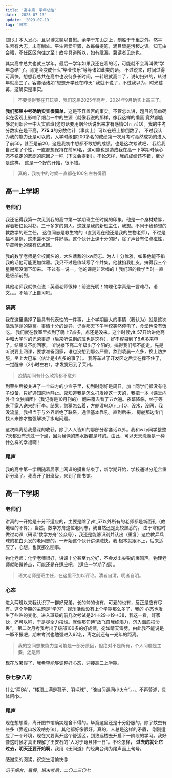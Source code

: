```yaml
---
title: '高中第一学年总结'
date: '2023-07-13'
update: '2023-07-13'
tag: '日常'
---
```


[篇头] 本人发心，且以博文聊以自慰。余学于东山之上，制胜于千里之外。然平生素有大志，未有酬处。平生素爱牢骚，故每每提笔，满目皆是污秽之语。知无由会晤，不任区区向往之至！故今具道所以，如有纰漏，冀读者见恕也。

<BlurImage src="/static/ytyz.jpg" desc="2022年8月，第一次踏进烟台一中的校门" />

其实高中总共也就三学年，最后一学年如果我还在着的话，可能就不会再叫做“学年总结”了。肯定会变成什么“毕业快乐”等等诸如此类的话。
不过说来，时间过得可真快。想想我总共在高中也没待多长时间，一转眼就高二了，说句扫兴的，转过年就高三了。客套话诸如“想想开学还在昨天”
我就不说了，不过我以为，时光荏苒，这确实是事实。

>不要觉得我在开玩笑，我们这届2025年高考，2024年9月确实上高三了。

**我们那届中考确确实实很简单**，这是不容置否的事实。不管怎么讲，题目的简单确实在客观上影响了烟台一中的生源（就像我说的那样，像我这样的懒蛋
竟然都能够混到烟台一中大实验班(这句话要用烟台话说出来才有感情O(∩_∩)O)。我的中考分数实在是不高，**775.3**的分数估计（事实上）可以在班上排倒数了。
不过我认为我的能力还是可以的，入学时级部200多名的成绩第一次月考时竟然成功的进入了前50，甚至是前20，这是我初中想都不敢想的成绩。也是这次考试吧，
我给我自己定了个性，一直都想保持在前50名，这可能也是造成我在高一下学期时候心态不稳定的悲剧的原因之一吧（下文会提到）。不论怎样，我的成绩还不错，至少是这样。
这是一个好的开始，很不错。

>真的，我初中的时候一直都在100名左右徘徊

## 高一上学期

### 老师们

我还记得我第一次见到我的高中第一学期班主任时候的印象，他是一个身材矮胖，穿着粉红色衬衫，三十多岁的男人。这就是我的新班主任，我想。不同于我预想的教数学的班主任，
这位同志是教生物的（直到现在他还是我的生物老师），不过是福不是祸，这未尝不是一件好事。这个伙计上课十分的好，除了声音有亿点磁性，早晨听他的课有亿点困。

我的数学老师是全校闻名的，大名鼎鼎的lxw同志。为人十分优雅，如果他能不掐我的话他可能更加优雅。我只不过是值域写了个并集，他就掐我肚皮，搞得我三个星期都没消下印来。
不过有一说一，他的课是非常棒的！我们班的数学当时一直是级部前列。

其他老师我就快点说：英语老师很棒！前途光明！物理化学真是一言难尽，语文。。。不嗦了上自习吧。

### 隔离

我在这里选择了最具有代表性的一件事，上个学期最大的事情（我认为）就是这次浩浩荡荡的隔离。事情十分的诡异，记得那天下午学校突然停电了，食堂也没有饭吃。
我们就在教室里挨到了晚上7点多，点还是没来。这个时候ylt_57开始讲他高中和大学时的光荣事迹（后来听说别的班也是这样），好不容易到了8点多来电了。结果又不能回家，
听说楼下高二年级出了个阳的，搞得我们都不能走。先是听说要上网课，要求准备回家，谁也没想到那么严重。熬到凌晨一点多，换上防护服，坐上大巴车（估计是4点多的事了）。
我等车过了开发区之后实在撑不住了，一觉醒来（2小时左右），才发觉已到了莱州。

>疫情期间有什么政策都不意外

<BlurImage src="/collection/ylt.jpg" desc="隔离时的ylt_57" />

到莱州后被关进了一个四方的小盒子里，初到时刚好是周日，加上同学们都没有电子设备，只好通知原地静止。鬼知道我是怎么打发掉这一天的，我把一本《课堂内外·作文独唱团》（我记得是10月刊的）
翻来覆去看了五六遍。夜幕降临，终于等来了家人送来的行李。结果，您猜怎么着，方舱没电O(∩_∩)O，没水，没网，我没流量。我相当于与外界断绝了联系，通信基本靠吼。直到后来，
房舱那边专门找人来修才勉强解决了水电问题。

这次隔离给我最深的收获，除了人人皆知的那部分客套话以外。我和wzy同学整整7天都没有洗过一个澡，因为我俩的热水器都是坏的。由此，可以天天洗澡是一种什么样的幸福啊！

### 尾声

我的高中第一学期随着居家上网课的摸鱼结束了，新学期开始，学校通过分组合重新分班了。我离开了旧班级，来到了图书馆。

## 高一下学期

<BlurImage src="/static/jj.jpg" desc="姜杰镇楼" />

### 老师们

讲真的一开始是十分不适应的，主要是除了ylt_57以外所有的老师都是新面孔（教地理的不算），当然，数学方舟这位老同志，我自然还是比较熟悉的。
由于寒假时做过功课（研读“数学方舟”公众号），我还是能够识别并认出（重复）这位教乒乓球的花白头发的老同志的。一开始这个伙计讲课贼快，我
根本就跟不上，后来适应了，心想，也就那么回事。

物化老师：化学老师很好，讲课十分甚至九分好，不会发出尖锐的爆鸣声。物理老师就略微差点，可能还是在适应吧。（适应一学期了都）。

>语文老师是班主任，在这里不加以评论。清者自清，明者自明。

<BlurImage src="/collection/cmf.jpg" desc="cmfの微笑" />

### 心态

进入两班以来我认识了一群好兄弟，长的帅的也有，可爱的也有，反正是应有尽有。这个学期的主题是“学习”，娱乐活动没有上个学期那么多了，我的
心态也发生了些许的变化。进入班级的前几次考试是24→29→19→38，我这一看，好家伙，还可以吧，于是尽全力摆烂。就像那句诗“放飞自我终竭力，沉入海底把命丢”，
第二次月考我考出了级部100多的好成绩，宛如晴天雷劈。由此我不能说是一蹶不振吧，期末考试也勉强进入62名，离之前还有一光年的距离。

>我的空间想象能力差可能是一部分原因，但绝对不是所有，个人问题是主要，还是懒

现在放暑假了，我希望能够调整好心态，迎接高二上学期。

### 杂七杂八的

什么“两BA”，“楼顶上满是毽子、羽毛球”、“晚自习课间小火车”。。。不再赘述，具体问rjx。

### 尾声

现在想想看，离开图书馆确实是舍不得的。毕竟这里还是十分舒服的，除了蚊虫有些多（靠近山坡没啥办法），其他都好像很好。真的，人总是这样的矛盾，
刚刚适应了一个环境，现在又要离开这个舒适区，到致远楼去开启下一阶段的学习。我好像这时候才真正理解了王安石的“人习于苟且非一日”。不论怎样，
**过去的就让它过去，明天还要开始啊**，我用《无间道》的经典台词为尾声画上句号。

感谢您的阅读，祝您生活愉快😜

*记于烟台，暑假，期末考后，二〇二三〇七*

